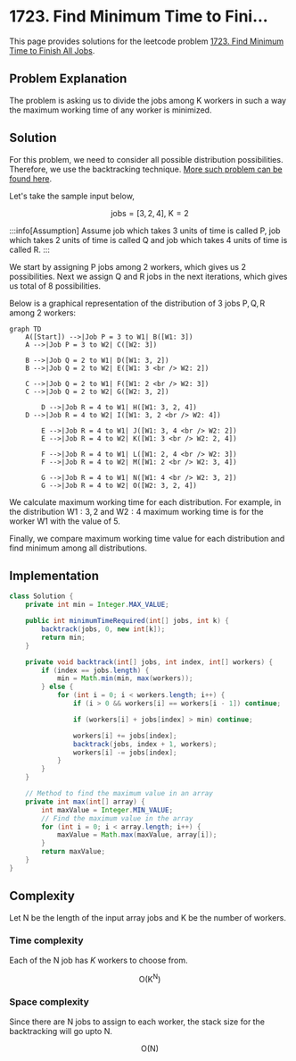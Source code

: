 
# 1723. Find Minimum Time to Fini...

This page provides solutions for the leetcode problem [1723. Find Minimum Time to Finish All Jobs](https://leetcode.com/problems/find-minimum-time-to-finish-all-jobs/description/).

## Problem Explanation

The problem is asking us to divide the jobs among $\text{K}$ workers in such a way the maximum working time of any worker is minimized.

## Solution

For this problem, we need to consider all possible distribution possibilities. Therefore, we use the backtracking technique. [More such problem can be found here](/backtracking/partition-array-into-k-subarrays).

Let's take the sample input below,

$$
\text{jobs} = [3,2,4], \ \text{K} = 2
$$

:::info[Assumption]
Assume job which takes $3$ units of time is called $\text{P}$, job which takes $2$ units of time is called $\text{Q}$ and job which takes $4$ units of time is called $\text{R}$.
:::

We start by assigning $\text{P}$ jobs among $2$ workers, which gives us $2$ possibilities. Next we assign $\text{Q}$ and $\text{R}$ jobs in the next iterations, which gives us total of $8$ possibilities.

Below is a graphical representation of the distribution of $3$ jobs $\text{P}, \text{Q}, \text{R}$ among $2$ workers: 

<div style={{textAlign:"center"}}>

```mermaid
graph TD
    A([Start]) -->|Job P = 3 to W1| B([W1: 3])
    A -->|Job P = 3 to W2| C([W2: 3])
	
    B -->|Job Q = 2 to W1| D([W1: 3, 2])
    B -->|Job Q = 2 to W2| E([W1: 3 <br /> W2: 2])

    C -->|Job Q = 2 to W1| F([W1: 2 <br /> W2: 3])
    C -->|Job Q = 2 to W2| G([W2: 3, 2])

		D -->|Job R = 4 to W1| H([W1: 3, 2, 4])
    D -->|Job R = 4 to W2| I([W1: 3, 2 <br /> W2: 4])

		E -->|Job R = 4 to W1| J([W1: 3, 4 <br /> W2: 2])
		E -->|Job R = 4 to W2| K([W1: 3 <br /> W2: 2, 4])

		F -->|Job R = 4 to W1| L([W1: 2, 4 <br /> W2: 3])
		F -->|Job R = 4 to W2| M([W1: 2 <br /> W2: 3, 4])

		G -->|Job R = 4 to W1| N([W1: 4 <br /> W2: 3, 2])
		G -->|Job R = 4 to W2| O([W2: 3, 2, 4])
``` 
</div>


We calculate maximum working time for each distribution. For example, in the distribution $\text{W1}: 3, 2$ and $\text{W2}:4$ maximum working time is for the worker $\text{W1}$ with the value of $5$. 

Finally, we compare maximum working time value for each distribution and find minimum among all distributions.


## Implementation

<Tabs>
  <TabItem value="Java" label="Java" default>

```java
class Solution {
    private int min = Integer.MAX_VALUE;

    public int minimumTimeRequired(int[] jobs, int k) {
        backtrack(jobs, 0, new int[k]);
        return min;
    }

    private void backtrack(int[] jobs, int index, int[] workers) {
        if (index == jobs.length) {
            min = Math.min(min, max(workers));
        } else {
            for (int i = 0; i < workers.length; i++) {
                if (i > 0 && workers[i] == workers[i - 1]) continue;

                if (workers[i] + jobs[index] > min) continue;

                workers[i] += jobs[index];
                backtrack(jobs, index + 1, workers);
                workers[i] -= jobs[index];
            }
        }
    }

    // Method to find the maximum value in an array
    private int max(int[] array) {
        int maxValue = Integer.MIN_VALUE;
        // Find the maximum value in the array
        for (int i = 0; i < array.length; i++) {
            maxValue = Math.max(maxValue, array[i]);
        }
        return maxValue;
    }
}
```
</TabItem>
</Tabs>


## Complexity

Let $\text{N}$ be the length of the input array $\text{jobs}$ and $\text{K}$ be the number of workers.

### Time complexity 

Each of the $\text{N}$ job has $K$ workers to choose from.

$$
\text{O}(\text{K} ^ \text{N})
$$



### Space complexity

Since there are $\text{N}$ jobs to assign to each worker, the stack size for the backtracking will go upto $\text{N}$.

$$
\text{O}(\text{N})
$$